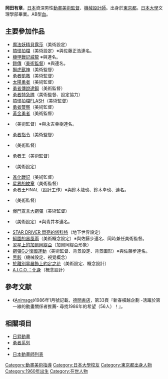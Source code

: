 {{multiple issues|
{{Notability Unreferenced|time=2016-09-13T14:17:14+00:00}}
{{Primarysources|time=2016-09-13T14:17:14+00:00}}
}}
{{japanese|japanese=岡田 有章|kana=おかだ ともあき|romaji=Okada Tomoaki}}
'''岡田有章'''{{BD|1960年|6月7日||}}，[[日本|日本]]資深男性[[動畫|動畫]][[美術監督|美術監督]]、[[機械設計_(動畫)|機械設計師]]。出身於[[東京都|東京都]]。[[日本大學|日本大學]]文理學部畢業。AB型[[血型|血]]。

== 主要參加作品 ==
* [[貝露莎|魔法妖精貝露莎]]（美術設定）
* [[搞怪拍檔|搞怪拍檔]]（美術設定）※與佐藤正浩連名。
* [[機甲戰記威龍|機甲戰記威龍]] ※與{{link-ja|中村光毅|中村光毅}}連名。
* [[魔神壇鬥士|鎧傳]]（[[美術監督|美術監督]]）※與{{link-ja|Design Office Mecaman|デザインオフィス・メカマン}}連名。
* [[獅虎獸神|獅虎獸神]]（美術監督）
* [[勇者凱撒|勇者凱撒]]（美術監督）
* [[太陽勇者|太陽勇者]]（美術監督）
* [[勇者傳說|勇者傳說達鋼]]（美術監督）
* [[勇者特急隊|勇者特急隊]]（美術監督、設定協力）
* [[搞怪拍檔|搞怪拍檔FLASH]]（美術監督）
* [[勇者警察|勇者警察]]（美術監督）
* [[黃金勇者|黃金勇者]]（美術監督）
* {{link-ja|獸戰士Gulkeeva|獣戦士ガルキーバ}}（美術監督）※與永吉幸樹連名。
* [[勇者指令|勇者指令]]（美術監督）
* {{link-ja|超者萊汀|超者ライディーン}}（美術監督）
* [[勇者王|勇者王]]（美術監督）
* {{link-ja|勇者指令 水晶之眼的少年|勇者指令ダグオン 水晶の瞳の少年}}（美術設定）
* [[進化戰記|進化戰記]]（美術監督）
* [[星界的紋章|星界的紋章]]（美術監督）
* 勇者王FINAL（設計工作）※與鈴木龍也、鈴木卓也、{{link-ja|中谷誠一|中谷誠一}}連名。
* {{link-ja|喔！超级小奶糖|OH!スーパーミルクチャン}}（美術監督）
* [[爆鬥宣言大鋼彈|爆鬥宣言大鋼彈]]（美術監督）
* {{link-ja|DARKER THAN BLACK -流星之雙子-|DARKER THAN BLACK -流星の双子-}}（美術設定）※與青井孝連名。
* [[STAR_DRIVER_閃亮的塔科特|STAR DRIVER 閃亮的塔科特]]（地下世界設定）
* [[絕園的暴風雨|絕園的暴風雨]]（美術概念設定）※與佐藤步連名、同時兼任美術監督。
* [[翠星上的加爾岡緹亞|翠星上的加爾岡緹亞]]（加爾岡緹亞形象）
* [[GUNDAM_G之復國運動|鋼彈G之復國運動]]（美術監督、背景設定、背景圖形）※與佐藤步連名。 
* [[黑骸|黑骸]]（機械設定、視覺概念）
* [[於離別早晨飾上約定之花|於離別早晨飾上約定之花]]（美術設定、概念設計）
* [[A.I.C.O.：化身|A.I.C.O.：化身]]（概念設計）

== 參考文献 ==
* 《[[Animage|Animage]]》1986年1月號記載，[[德間書店|德間書店]]，第33頁『新春橫越企劃 -活躍於第一線的動畫關係者推薦- 尋找1986年的希望（56人）！』。

== 相關項目 ==
* [[日昇動畫|日昇動畫]]
* [[勇者系列|勇者系列]]
* {{link-ja|Design Office Mecaman|デザインオフィス・メカマン}}
* [[日本動畫師列表|日本動畫師列表]]
{{Normdaten}}
{{DEFAULTSORT:Okada Tomoaki}}
[[Category:動畫美術指導|Category:動畫美術指導]]
[[Category:日本大學校友|Category:日本大學校友]]
[[Category:東京都出身人物|Category:東京都出身人物]]
[[Category:1960年出生|Category:1960年出生]]
[[Category:在世人物|Category:在世人物]]